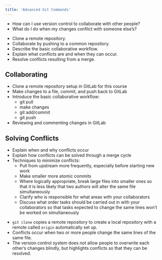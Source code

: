 ```yaml
---
title: 'Advanced Git Commands'
---
```


:::::::::::::::::::::::::::::::::::::: questions 

- How can I use version control to collaborate with other people?
- What do I do when my changes conflict with someone else's?

::::::::::::::::::::::::::::::::::::::::::::::::

::::::::::::::::::::::::::::::::::::: objectives

- Clone a remote repository.
- Collaborate by pushing to a common repository.
- Describe the basic collaborative workflow.
- Explain what conflicts are and when they can occur.
- Resolve conflicts resulting from a merge.

::::::::::::::::::::::::::::::::::::::::::::::::

## Collaborating

- Clone a remote repository setup in GitLab for this course
- Make changes to a file, commit, and push back to GitLab
- Introduce the basic collaborative workflow:
    - git pull
    - make changes
    - git add/commit
    - git push
- Reviewing and commenting changes in GitLab

## Solving Conflicts
- Explain when and why conflicts occur
- Explain how conflicts can be solved through a merge cycle
- Techniques to minimize conflicts:
    - Pull from upstream more frequently, especially before starting new work
    - Make smaller more atomic commits
    - Where logically appropriate, break large files into smaller ones so that it is less likely that two authors will alter the same file simultaneously
    - Clarify who is responsible for what areas with your collaborators
    - Discuss what order tasks should be carried out in with your collaborators so that tasks expected to change the same lines won’t be worked on simultaneously



::::::::::::::::::::::::::::::::::::: keypoints 

- `git clone` copies a remote repository to create a local repository with a remote called `origin` automatically set up.
- Conflicts occur when two or more people change the same lines of the same file.
- The version control system does not allow people to overwrite each other's changes blindly, but highlights conflicts so that they can be resolved.

::::::::::::::::::::::::::::::::::::::::::::::::

